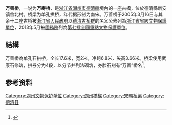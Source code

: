 {{coord|30|31|33.72|N|120|7|59.27|E|display=title}}
{{文物保护单位
| 级别 = 全国
| 图片 = Wanshan Bridge, 2020-11-14 02.jpg
| 名称 = 德清古桥群
| 子项 = 万善桥
| 编号 = 7-1965-3-001
| 分类 = 古建筑
| 时代 = [[宋|宋]]
| 所在 = [[浙江省|浙江省]][[湖州市|湖州市]][[德清縣|德清縣]]
| 登录 = 2013年
| Cat = 浙江全国重点文物保护单位
}}
'''万善桥'''，一说为'''万寿桥'''，是[[浙江省|浙江省]][[湖州市|湖州市]][[德清縣|德清縣]]境內的一座古橋，位於德清縣新安镇舍北村。桥梁为单孔拱桥，年代据形制为南宋。万善桥于2005年3月16日与其余十二座古桥被[[浙江省人民政府|浙江省人民政府]]以[[德清古桥群|德清古桥群]]的名义公佈列為[[浙江省省級文物保護單位|浙江省省級文物保護單位]]，2013年5月被[[中华人民共和国国务院|國務院]]列為[[第七批全國重點文物保護單位|第七批全國重點文物保護單位]]。

== 結構 ==
万善桥為单孔石拱桥，全长17.6米，宽2米，净跨6.8米，矢高3.66米。桥梁使用武康石修筑，拱券分为4段，以分节并列法砌筑，券脸石刻有“万善”桥名<ref>{{cite url|url=http://lib.hztsg.com:8210/gqk/Show_B.html?guid=60a6d234-dffa-454a-a8d6-85374a07a1e8|title=湖州古桥资料数据库——青云桥|publisher=湖州图书馆|date=2015-08-30|accessdate=2020-11-21}}</ref>。

== 参考资料 ==
{{commonscat|Wanshan Bridge (Deqing)}}
{{reflist}}

{{德清古桥群}}
{{浙江全国重点文物保护单位}}
[[Category:湖州文物保护单位|Category:湖州文物保护单位]]
[[Category:湖州橋樑|Category:湖州橋樑]]
[[Category:宋朝桥梁|Category:宋朝桥梁]]
[[Category:德清县|Category:德清县]]